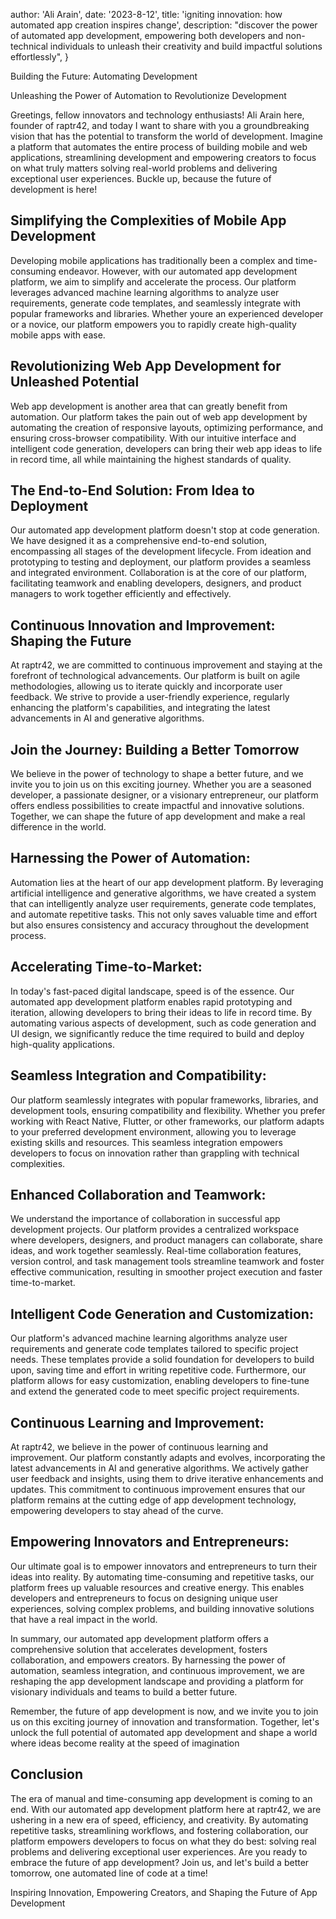 
  author: 'Ali Arain',
  date: '2023-8-12',
  title: 'igniting innovation: how automated app creation inspires change',
  description:
    "discover the power of automated app development, empowering both developers and non-technical individuals to unleash their creativity and build impactful solutions effortlessly",
}


Building the Future: Automating Development

Unleashing the Power of Automation to Revolutionize Development

Greetings, fellow innovators and technology enthusiasts! Ali Arain here, founder of raptr42, and today I want to share with you a 
groundbreaking vision that has the potential to transform the world of development. Imagine a platform that automates the entire 
process of building mobile and web applications, streamlining development and empowering creators to focus on what truly matters 
solving real-world problems and delivering exceptional user experiences. Buckle up, because the future of development is here!



## Simplifying the Complexities of Mobile App Development
Developing mobile applications has traditionally been a complex and time-consuming endeavor. 
However, with our automated app development platform, we aim to simplify and accelerate the process. 
Our platform leverages advanced machine learning algorithms to analyze user requirements, 
generate code templates, and seamlessly integrate with popular frameworks and libraries. 
Whether youre an experienced developer or a novice, our platform empowers you to rapidly create high-quality mobile apps with ease.

## Revolutionizing Web App Development for Unleashed Potential
Web app development is another area that can greatly benefit from automation. Our platform takes the pain out of web app development by automating the creation of responsive layouts, optimizing performance, and ensuring cross-browser compatibility. With our intuitive interface and intelligent code generation, developers can bring their web app ideas to life in record time, all while maintaining the highest standards of quality.

##  The End-to-End Solution: From Idea to Deployment
Our automated app development platform doesn't stop at code generation. We have designed it as a comprehensive end-to-end solution, encompassing all stages of the development lifecycle. From ideation and prototyping to testing and deployment, our platform provides a seamless and integrated environment. Collaboration is at the core of our platform, facilitating teamwork and enabling developers, designers, and product managers to work together efficiently and effectively.

##  Continuous Innovation and Improvement: Shaping the Future
At raptr42, we are committed to continuous improvement and staying at the forefront of technological advancements. Our platform is built on agile methodologies, allowing us to iterate quickly and incorporate user feedback. We strive to provide a user-friendly experience, regularly enhancing the platform's capabilities, and integrating the latest advancements in AI and generative algorithms.

## Join the Journey: Building a Better Tomorrow
We believe in the power of technology to shape a better future, and we invite you to join us on this exciting journey. Whether you are a seasoned developer, a passionate designer, or a visionary entrepreneur, our platform offers endless possibilities to create impactful and innovative solutions. Together, we can shape the future of app development and make a real difference in the world.

## Harnessing the Power of Automation:
Automation lies at the heart of our app development platform. By leveraging artificial intelligence and generative algorithms, we have created a system that can intelligently analyze user requirements, generate code templates, and automate repetitive tasks. This not only saves valuable time and effort but also ensures consistency and accuracy throughout the development process.

## Accelerating Time-to-Market:
In today's fast-paced digital landscape, speed is of the essence. Our automated app development platform enables rapid prototyping and iteration, allowing developers to bring their ideas to life in record time. By automating various aspects of development, such as code generation and UI design, we significantly reduce the time required to build and deploy high-quality applications.

## Seamless Integration and Compatibility:
Our platform seamlessly integrates with popular frameworks, libraries, and development tools, ensuring compatibility and flexibility. Whether you prefer working with React Native, Flutter, or other frameworks, our platform adapts to your preferred development environment, allowing you to leverage existing skills and resources. This seamless integration empowers developers to focus on innovation rather than grappling with technical complexities.

## Enhanced Collaboration and Teamwork:
We understand the importance of collaboration in successful app development projects. Our platform provides a centralized workspace where developers, designers, and product managers can collaborate, share ideas, and work together seamlessly. Real-time collaboration features, version control, and task management tools streamline teamwork and foster effective communication, resulting in smoother project execution and faster time-to-market.

## Intelligent Code Generation and Customization:
Our platform's advanced machine learning algorithms analyze user requirements and generate code templates tailored to specific project needs. These templates provide a solid foundation for developers to build upon, saving time and effort in writing repetitive code. Furthermore, our platform allows for easy customization, enabling developers to fine-tune and extend the generated code to meet specific project requirements.

## Continuous Learning and Improvement:
At raptr42, we believe in the power of continuous learning and improvement. Our platform constantly adapts and evolves, incorporating the latest advancements in AI and generative algorithms. We actively gather user feedback and insights, using them to drive iterative enhancements and updates. This commitment to continuous improvement ensures that our platform remains at the cutting edge of app development technology, empowering developers to stay ahead of the curve.

## Empowering Innovators and Entrepreneurs:
Our ultimate goal is to empower innovators and entrepreneurs to turn their ideas into reality. By automating time-consuming and repetitive tasks, our platform frees up valuable resources and creative energy. This enables developers and entrepreneurs to focus on designing unique user experiences, solving complex problems, and building innovative solutions that have a real impact in the world.

In summary, our automated app development platform offers a comprehensive solution that accelerates development, fosters collaboration, and empowers creators. By harnessing the power of automation, seamless integration, and continuous improvement, we are reshaping the app development landscape and providing a platform for visionary individuals and teams to build a better future.

Remember, the future of app development is now, and we invite you to join us on this exciting journey of innovation and transformation. Together, let's unlock the full potential of automated app development and shape a world where ideas become reality at the speed of imagination

## Conclusion
The era of manual and time-consuming app development is coming to an end. With our automated app development platform here at raptr42, we are ushering in a new era of speed, efficiency, and creativity. By automating repetitive tasks, streamlining workflows, and fostering collaboration, our platform empowers developers to focus on what they do best: solving real problems and delivering exceptional user experiences. Are you ready to embrace the future of app development? Join us, and let's build a better tomorrow, one automated line of code at a time!

Inspiring Innovation, Empowering Creators, and Shaping the Future of App Development

